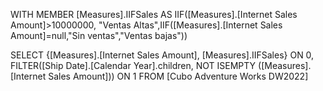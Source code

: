 WITH MEMBER [Measures].IIFSales AS 
IIF([Measures].[Internet Sales Amount]>10000000,
"Ventas Altas",IIF([Measures].[Internet Sales Amount]=null,"Sin ventas","Ventas bajas"))

SELECT {[Measures].[Internet Sales Amount], [Measures].IIFSales} ON 0,
FILTER([Ship Date].[Calendar Year].children, NOT ISEMPTY ([Measures].[Internet Sales Amount])) ON 1
FROM [Cubo Adventure Works DW2022]